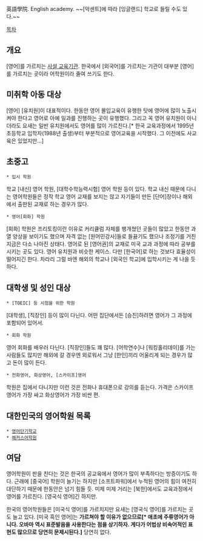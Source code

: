 英語學院. English academy. ~~[악센트]에 따라 [잉글랜드] 학교로 들릴 수도 있다.~~

[[목차]]
== 개요 ==
[영어]를 가르치는 [[학원|사설 교육기관]]. 한국에서 [외국어]를 가르치는 기관이 대부분 [영어]를 가르치는 곳이라 어학원이라 줄여 쓰기도 한다.

== 미취학 아동 대상 ==
[영어] [유치원]이 대표적이다. 한동안 영어 몰입교육이 유행한 탓에 영어에 많이 노출시켜야 한다고 영어로 아예 일과를 진행하는 곳이 유행했다. 그리고 꼭 영어 유치원이 아니더라도 요새는 일반 유치원에서도 영어를 많이 가르친다.[* 한국 교육과정에서 1995년 초등학교 입학자(1988년 출생)부터 부분적으로 영어교육을 시작했다. 그 이전에도 사교육은 있었지만...]

== 초중고 ==
 * 입시 학원
학교 [내신] 영어 학원, [대학수학능력시험] 영어 학원 등이 있다. 학교 내신 때문에 다니는 영어학원들은 정작 학교 영어 교재를 보지는 않고 자기들이 만든 [단어]장이나 해외에서 출판된 교재로 하는 경우가 많다. 

 * 영어[회화] 학원
[회화] 학원은 프리토킹이란 이유로 커리큘럼 자체를 팽개쳤던 곳들이 많았고 한동안 과열 양상을 보이기도 했으며 자격 없는 [원어민강사]들로 들끓기도 했으나 조정기를 거친 지금은 다소 나아진 상태다.
영어로 된 [영어권]의 교재로 미국 교과 과정에 따라 공부를 시키는 곳도 있다. 영어 유치원과 비슷한 케이스. 다만 [한국어]로 하는 것보다 효율성이 떨어지긴 한다. 차라리 그럴 바엔 해외의 학교나 [외국인 학교]에 입학시키는 게 나을 듯 하다.

== 대학생 및 성인 대상 ==
 * [TOEIC] 등 시험을 위한 학원
[대학생], [직장인] 등이 많이 다닌다. 어떤 집단에서든 [승진]하려면 영어가 그 과정에 포함되어 있어서. 

 * 회화 학원
영어 회화를 배우러 다닌다. [직장인]들도 꽤 많다. [어학연수]나 [워킹홀리데이]를 가는 사람들도 많지만 해외에 갈 경우엔 외로워서 그냥 [한인]끼리 어울리게 되는 경우가 많고 돈이 많이 든다. 

 * 전화영어, 화상영어, [스카이프]영어
학원은 집에서 다니지만 이런 것은 전화나 휴대폰으로 강의를 듣는다. 가격은 스카이프영어가 가장 싸고 화상영어가 가장 비싼 편.

== 대한민국의 영어학원 목록 ==
 * [[영어단기학교]]
 * [[해커스]]어학원
== 여담 ==
영어학원이 판을 친다는 것은 한국의 공교육에서 영어가 많이 부족하다는 방증이기도 하다. 근래에 [중국어] 학원이 늘기는 하지만 [소프트파워]에서 누적된 영어의 힘이 여전히 대단하기 때문에 한동안은 넘기 힘들 듯. 미제 미제 거리는 [북한]에서도 교육과정에서 영어를 가르친다. [영국식 영어]긴 하지만.

한국의 영어학원들은 [미국식 영어]를 가르치지만 요새는 [영국식 영어]를 가르치는 곳도 늘고 있다. [미국 흑인 영어]는 '''가르쳐야 할 이유가 없으므로[* 애초에 주류영어가 아니다. 오바마 역시 표준발음을 사용한다는 점을 상기하자. 게다가 어법상 비속어적인 표현도 많으므로 당연히 문제시된다.]''' 당연히 없다.
